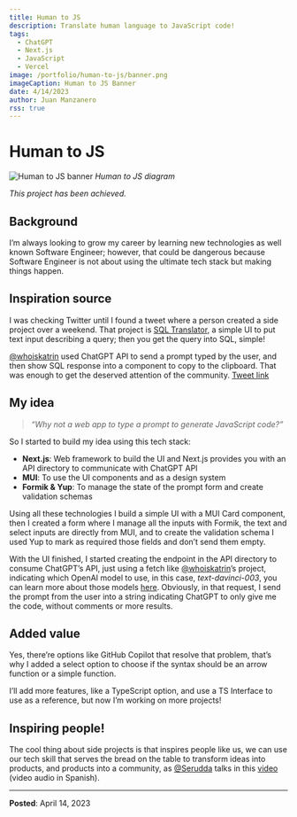 ```yaml
---
title: Human to JS
description: Translate human language to JavaScript code!
tags:
  - ChatGPT
  - Next.js
  - JavaScript
  - Vercel
image: /portfolio/human-to-js/banner.png
imageCaption: Human to JS Banner
date: 4/14/2023
author: Juan Manzanero
rss: true
---
```


# Human to JS

![Human to JS banner](/portfolio/human-to-js/banner.png) _Human to JS diagram_

_This project has been achieved._

## Background

I’m always looking to grow my career by learning new technologies as well known
Software Engineer; however, that could be dangerous because Software Engineer is
not about using the ultimate tech stack but making things happen.

## Inspiration source

I was checking Twitter until I found a tweet where a person created a side
project over a weekend. That project is
[SQL Translator](https://www.sqltranslate.app/), a simple UI to put text input
describing a query; then you get the query into SQL, simple!

[@whoiskatrin](https://twitter.com/whoiskatrin?ref_src=twsrc%5Etfw%7Ctwcamp%5Etweetembed%7Ctwterm%5E1634973237829599233%7Ctwgr%5Eb49b9d28e6ea7383ef16ea3c8c6040656ff0c944%7Ctwcon%5Es1_&ref_url=https%3A%2F%2Fpublish.twitter.com%2F%3Fquery%3Dhttps3A2F2Ftwitter.com2Fwhoiskatrin2Fstatus2F1634973237829599233widget%3DTweet)
used ChatGPT API to send a prompt typed by the user, and then show SQL response
into a component to copy to the clipboard. That was enough to get the deserved
attention of the community.
[Tweet link](https://twitter.com/whoiskatrin/status/1634973237829599233)

## My idea

> _“Why not a web app to type a prompt to generate JavaScript code?”_

So I started to build my idea using this tech stack:

- **Next.js**: Web framework to build the UI and Next.js provides you with an
  API directory to communicate with ChatGPT API
- **MUI**: To use the UI components and as a design system
- **Formik & Yup**: To manage the state of the prompt form and create validation
  schemas

Using all these technologies I build a simple UI with a MUI Card component, then
I created a form where I manage all the inputs with Formik, the text and select
inputs are directly from MUI, and to create the validation schema I used Yup to
mark as required those fields and don’t send them empty.

With the UI finished, I started creating the endpoint in the API directory to
consume ChatGPT’s API, just using a fetch
like [@whoiskatrin](https://twitter.com/whoiskatrin?ref_src=twsrc%5Etfw%7Ctwcamp%5Etweetembed%7Ctwterm%5E1634973237829599233%7Ctwgr%5Eb49b9d28e6ea7383ef16ea3c8c6040656ff0c944%7Ctwcon%5Es1_&ref_url=https%3A%2F%2Fpublish.twitter.com%2F%3Fquery%3Dhttps3A2F2Ftwitter.com2Fwhoiskatrin2Fstatus2F1634973237829599233widget%3DTweet)’s
project, indicating which OpenAI model to use, in this case, *text-davinci-003*,
you can learn more about those
models [here](https://platform.openai.com/docs/api-reference/models/list).
Obviously, in that request, I send the prompt from the user into a string
indicating ChatGPT to only give me the code, without comments or more results.

## Added value

Yes, there’re options like GitHub Copilot that resolve that problem, that’s why
I added a select option to choose if the syntax should be an arrow function or a
simple function.

I’ll add more features, like a TypeScript option, and use a TS Interface to use
as a reference, but now I’m working on more projects!

## Inspiring people!

The cool thing about side projects is that inspires people like us, we can use
our tech skill that serves the bread on the table to transform ideas into
products, and products into a community, as
[@Serudda](https://twitter.com/serudda) talks in this
[video](https://www.youtube.com/watch?v=LXgPNdw8avI&t) (video audio in Spanish).

---

**Posted**: April 14, 2023
